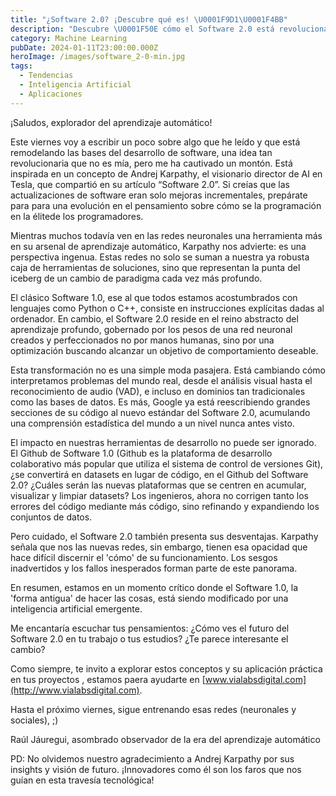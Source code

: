 ```yaml
---
title: "¿Software 2.0? ¡Descubre qué es! \U0001F9D1‍\U0001F4BB"
description: "Descubre \U0001F50E cómo el Software 2.0 está revolucionando el desarrollo de aplicaciones, inspirado por Andrej Karpathy.  ⚙️ Aprende las ventajas sobre Software 1.0 y prepárate para una nueva era de programación de IA."
category: Machine Learning
pubDate: 2024-01-11T23:00:00.000Z
heroImage: /images/software_2-0-min.jpg
tags:
  - Tendencias
  - Inteligencia Artificial
  - Aplicaciones
---
```


¡Saludos, explorador del aprendizaje automático!

Este viernes voy a escribir un poco sobre algo que he leído y que está remodelando las bases del desarrollo de software, una idea tan revolucionaria que no es mía, pero me ha cautivado un montón. Está inspirada en un concepto de Andrej Karpathy, el visionario director de AI en Tesla, que compartió en su artículo “Software 2.0”. Si creías que las actualizaciones de software eran solo mejoras incrementales, prepárate para para una evolución en el pensamiento sobre cómo se la programación en la élitede los programadores.

Mientras muchos todavía ven en las redes neuronales una herramienta más en su arsenal de aprendizaje automático, Karpathy nos advierte: es una perspectiva ingenua. Estas redes no solo se suman a nuestra ya robusta caja de herramientas de soluciones, sino que representan la punta del iceberg de un cambio de paradigma cada vez más profundo.

El clásico Software 1.0, ese al que todos estamos acostumbrados con lenguajes como Python o C++, consiste en instrucciones explícitas dadas al ordenador. En cambio, el Software 2.0 reside en el reino abstracto del aprendizaje profundo, gobernado por los pesos de una red neuronal creados y perfeccionados no por manos humanas, sino por una optimización buscando alcanzar un objetivo de comportamiento deseable.

Esta transformación no es una simple moda pasajera. Está cambiando cómo interpretamos problemas del mundo real, desde el análisis visual hasta el reconocimiento de audio (VAD), e incluso en dominios tan tradicionales como las bases de datos. Es más, Google ya está reescribiendo grandes secciones de su código al nuevo estándar del Software 2.0, acumulando una comprensión estadística del mundo a un nivel nunca antes visto.

El impacto en nuestras herramientas de desarrollo no puede ser ignorado. El Github de Software 1.0 (Github es la plataforma de desarrollo colaborativo más popular que utiliza el sistema de control de versiones Git), ¿se convertirá en datasets en lugar de código, en el Github del Software 2.0? ¿Cuáles serán las nuevas plataformas que se centren en acumular, visualizar y limpiar datasets? Los ingenieros, ahora no corrigen tanto los errores del código mediante más código, sino refinando y expandiendo los conjuntos de datos.

Pero cuidado, el Software 2.0 también presenta sus desventajas. Karpathy señala que nos las nuevas redes, sin embargo, tienen esa opacidad que hace difícil discernir el 'cómo' de su funcionamiento. Los sesgos inadvertidos y los fallos inesperados forman parte de este panorama.

En resumen, estamos en un momento crítico donde el Software 1.0, la 'forma antigua' de hacer las cosas, está siendo modificado por una inteligencia artificial emergente.

Me encantaría escuchar tus pensamientos: ¿Cómo ves el futuro del Software 2.0 en tu trabajo o tus estudios? ¿Te parece interesante el cambio?

Como siempre, te invito a explorar estos conceptos y su aplicación práctica en tus proyectos ,  estamos paera ayudarte en [www.vialabsdigital.com](http://www.vialabsdigital.com).

Hasta el próximo viernes, sigue entrenando esas redes (neuronales y sociales), ;)

Raúl Jáuregui, asombrado observador de la era del aprendizaje automático

PD: No olvidemos nuestro agradecimiento a Andrej Karpathy por sus insights y visión de futuro. ¡Innovadores como él son los faros que nos guían en esta travesía tecnológica!

